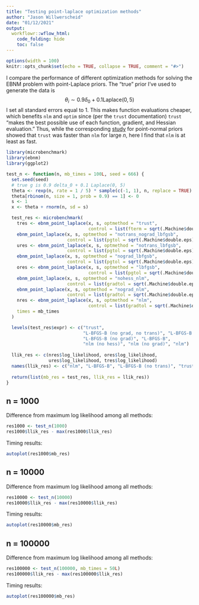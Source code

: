 ```yaml
---
title: "Testing point-laplace optimization methods"
author: "Jason Willwerscheid"
date: "01/12/2021"
output:
  workflowr::wflow_html:
    code_folding: hide
    toc: false
---
```


```r
options(width = 100)
knitr::opts_chunk$set(echo = TRUE, collapse = TRUE, comment = "#>")
```

I compare the performance of different optimization methods for solving the EBNM problem with point-Laplace priors. The "true" prior I've used to generate the data is
$$ \theta_i \sim 0.9 \delta_0 + 0.1 \text{Laplace}(0, 5) $$
I set all standard errors equal to 1. This makes function evaluations cheaper, which benefits `nlm` and `optim` since (per the `trust` documentation) `trust` "makes the best possible use of each function, gradient, and Hessian evaluation." Thus, while the corresponding [study](optmethods_pn.html) for point-normal priors showed that `trust` was faster than `nlm` for large $n$, here I find that `nlm` is at least as fast.

```r
library(microbenchmark)
library(ebnm)
library(ggplot2)

test_n <- function(n, mb_times = 100L, seed = 666) {
  set.seed(seed)
  # true g is 0.9 delta_0 + 0.1 Laplace(0, 5)
  theta <- rexp(n, rate = 1 / 5) * sample(c(-1, 1), n, replace = TRUE)
  theta[rbinom(n, size = 1, prob = 0.9) == 1] <- 0
  s <- 1
  x <- theta + rnorm(n, sd = s)

  test_res <- microbenchmark(
    tres <- ebnm_point_laplace(x, s, optmethod = "trust",
                               control = list(fterm = sqrt(.Machine$double.eps))),
    ebnm_point_laplace(x, s, optmethod = "notrans_nograd_lbfgsb",
                       control = list(pgtol = sqrt(.Machine$double.eps))),
    ures <- ebnm_point_laplace(x, s, optmethod = "notrans_lbfgsb",
                       control = list(pgtol = sqrt(.Machine$double.eps))),
    ebnm_point_laplace(x, s, optmethod = "nograd_lbfgsb",
                       control = list(pgtol = sqrt(.Machine$double.eps))),
    ores <- ebnm_point_laplace(x, s, optmethod = "lbfgsb",
                               control = list(pgtol = sqrt(.Machine$double.eps))),
    ebnm_point_laplace(x, s, optmethod = "nohess_nlm", 
                       control = list(gradtol = sqrt(.Machine$double.eps))),
    ebnm_point_laplace(x, s, optmethod = "nograd_nlm", 
                       control = list(gradtol = sqrt(.Machine$double.eps))),
    nres <- ebnm_point_laplace(x, s, optmethod = "nlm", 
                               control = list(gradtol = sqrt(.Machine$double.eps))),
    times = mb_times
  )

  levels(test_res$expr) <- c("trust", 
                             "L-BFGS-B (no grad, no trans)", "L-BFGS-B (no trans)",
                             "L-BFGS-B (no grad)", "L-BFGS-B",
                             "nlm (no hess)", "nlm (no grad)", "nlm")
  
  llik_res <- c(nres$log_likelihood, ores$log_likelihood, 
                ures$log_likelihood, tres$log_likelihood)
  names(llik_res) <- c("nlm", "L-BFGS-B", "L-BFGS-B (no trans)", "trust")
  
  return(list(mb_res = test_res, llik_res = llik_res))
}
```

## n = 1000

Difference from maximum log likelihood among all methods:

```r
res1000 <- test_n(1000)
res1000$llik_res - max(res1000$llik_res)
```

Timing results: 

```r
autoplot(res1000$mb_res)
```

## n = 10000

Difference from maximum log likelihood among all methods:

```r
res10000 <- test_n(10000)
res10000$llik_res - max(res10000$llik_res)
```

Timing results: 

```r
autoplot(res10000$mb_res)
```

## n = 100000

Difference from maximum log likelihood among all methods:

```r
res100000 <- test_n(100000, mb_times = 50L)
res100000$llik_res - max(res100000$llik_res)
```

Timing results: 

```r
autoplot(res100000$mb_res)
```
